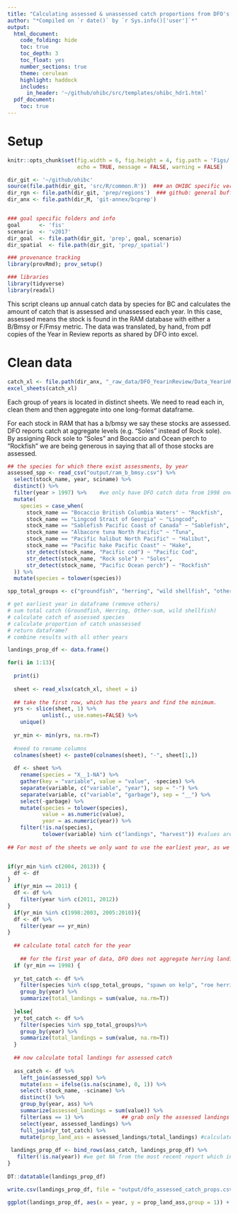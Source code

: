 ```yaml
---
title: "Calculating assessed & unassessed catch proportions from DFO's Year in Review reports"
author: "*Compiled on `r date()` by `r Sys.info()['user']`*"
output: 
  html_document:
    code_folding: hide
    toc: true
    toc_depth: 3
    toc_float: yes
    number_sections: true
    theme: cerulean
    highlight: haddock
    includes: 
      in_header: '~/github/ohibc/src/templates/ohibc_hdr1.html'
  pdf_document:
    toc: true
---
```


# Setup
``` r

knitr::opts_chunk$set(fig.width = 6, fig.height = 4, fig.path = 'Figs/',
                      echo = TRUE, message = FALSE, warning = FALSE)

dir_git <- '~/github/ohibc'
source(file.path(dir_git, 'src/R/common.R'))  ### an OHIBC specific version of common.R
dir_rgn <- file.path(dir_git, 'prep/regions')  ### github: general buffer region shapefiles
dir_anx <- file.path(dir_M, 'git-annex/bcprep')


### goal specific folders and info
goal      <- 'fis'
scenario  <- 'v2017'
dir_goal  <- file.path(dir_git, 'prep', goal, scenario)
dir_spatial  <- file.path(dir_git, 'prep/_spatial')

### provenance tracking
library(provRmd); prov_setup()

### libraries
library(tidyverse)
library(readxl)
```

This script cleans up annual catch data by species for BC and calculates the amount of catch that is assessed and unassessed each year. In this case, assessed means the stock is found in the RAM database with either a B/Bmsy or F/Fmsy metric. The data was translated, by hand, from pdf copies of the Year in Review reports as shared by DFO into excel. 

# Clean data

```r
catch_xl <- file.path(dir_anx, "_raw_data/DFO_YearinReview/Data_YearinReview_RAW.xlsx")
excel_sheets(catch_xl)
```

Each group of years is located in distinct sheets. We need to read each in, clean them and then aggregate into one long-format dataframe.

For each stock in RAM that has a b/bmsy we say these stocks are assessed. DFO reports catch at aggregate levels (e.g. "Soles" instead of Rock sole). By assigning Rock sole to "Soles" and Bocaccio and Ocean perch to "Rockfish" we are being generous in saying that all of those stocks are assessed.

```r

## the species for which there exist assessments, by year
assessed_spp <- read_csv("output/ram_b_bmsy.csv") %>%
  select(stock_name, year, sciname) %>%
  distinct() %>%
  filter(year > 1997) %>%    #we only have DFO catch data from 1998 onwards so no need to include the entire ram series here
  mutate(
    species = case_when(
      stock_name == "Bocaccio British Columbia Waters" ~ "Rockfish",
      stock_name == "Lingcod Strait of Georgia" ~ "Lingcod",
      stock_name == "Sablefish Pacific Coast of Canada" ~ "Sablefish",
      stock_name == "Albacore tuna North Pacific" ~ "Tuna",
      stock_name == "Pacific halibut North Pacific" ~ "Halibut",
      stock_name == "Pacific hake Pacific Coast" ~ "Hake",
      str_detect(stock_name, "Pacific cod") ~ "Pacific Cod",
      str_detect(stock_name, "Rock sole") ~ "Soles",
      str_detect(stock_name, "Pacific Ocean perch") ~ "Rockfish"
  )) %>%
  mutate(species = tolower(species))
```


```r

spp_total_groups <- c("groundfish", "herring", "wild shellfish", "other-sum")

# get earliest year in dataframe (remove others)
# sum total catch (Groundfish, Herring, Other-sum, wild shellfish)
# calculate catch of assessed species
# calculate proportion of catch unassessed
# return dataframe?
# combine results with all other years

landings_prop_df <- data.frame()

for(i in 1:13){
  
  print(i)
  
  sheet <- read_xlsx(catch_xl, sheet = i) 
  
  ## take the first row, which has the years and find the minimum.
  yrs <- slice(sheet, 1) %>% 
           unlist(., use.names=FALSE) %>%
    unique() 
  
  yr_min <- min(yrs, na.rm=T)
  
  #need to rename columns
  colnames(sheet) <- paste0(colnames(sheet), "-", sheet[1,])
  
  df <- sheet %>%
    rename(species = "X__1-NA") %>%
    gather(key = "variable", value = "value", -species) %>% 
    separate(variable, c("variable", "year"), sep = "-") %>%
    separate(variable, c("variable", "garbage"), sep = "__") %>%
    select(-garbage) %>%
    mutate(species = tolower(species),
           value = as.numeric(value),
           year = as.numeric(year)) %>%
    filter(!is.na(species),
           tolower(variable) %in% c("landings", "harvest")) #values are in thousands of tons. since we're getting a prop we don't need to multiply by 1000 here. Different years have landings or harvest as column names
  
## For most of the sheets we only want to use the earliest year, as we have more trust in these being true values given the time lag toupdate them. But there are some years where no report was created, including 2007, 2008, and 2014. We need to make some exeptions in filtering out these data years.


if(yr_min %in% c(2004, 2013)) {
  df <- df
}
  if(yr_min == 2011) {
  df <- df %>%
    filter(year %in% c(2011, 2012))
}
  if(yr_min %in% c(1998:2003, 2005:2010)){
  df <- df %>%
    filter(year == yr_min)
}
  
  ## calculate total catch for the year
  
    ## for the first year of data, DFO does not aggregate herring landings so we need to use the landings listed for Spawn on Kelp, Roe, and Food and Bait.
  if (yr_min == 1998) {
  
  yr_tot_catch <- df %>%
    filter(species %in% c(spp_total_groups, "spawn on kelp", "roe herring", "food and bait")) %>%
    group_by(year) %>%
    summarize(total_landings = sum(value, na.rm=T))
    
  }else{
  yr_tot_catch <- df %>%
    filter(species %in% spp_total_groups)%>%
    group_by(year) %>%
    summarize(total_landings = sum(value, na.rm=T))
  }
  
  ## now calculate total landings for assessed catch
  
  ass_catch <- df %>%
    left_join(assessed_spp) %>%
    mutate(ass = ifelse(is.na(sciname), 0, 1)) %>%
    select(-stock_name, -sciname) %>% 
    distinct() %>%
    group_by(year, ass) %>%
    summarize(assessed_landings = sum(value)) %>%
    filter(ass == 1) %>%            ## grab only the assessed landings data
    select(year, assessed_landings) %>% 
    full_join(yr_tot_catch) %>%
    mutate(prop_land_ass = assessed_landings/total_landings) #calculate the total proportion of landings that is assessed
 
 landings_prop_df <- bind_rows(ass_catch, landings_prop_df) %>%
   filter(!is.na(year)) #we get NA from the most recent report which includes a %change column that turns to NA in our code
}
  
DT::datatable(landings_prop_df)

write.csv(landings_prop_df, file = "output/dfo_assessed_catch_props.csv")

ggplot(landings_prop_df, aes(x = year, y = prop_land_ass,group = 1)) + geom_line() + theme_bw() + expand_limits(y=0) + ylab("Proportion of landings assessed by DFO")
```




